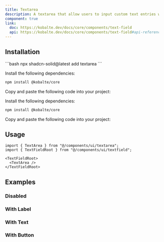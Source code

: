 ```yaml
---
title: Textarea
description: A textarea that allow users to input custom text entries with a keyboard.
component: true
link:
  doc: https://kobalte.dev/docs/core/components/text-field
  api: https://kobalte.dev/docs/core/components/text-field#api-reference
---
```



<ComponentPreview name="textarea-demo" client:only="solid-js" />

## Installation

<ComponentInstallation client:only="solid-js">

<Fragment slot="cli">
```bash
npx shadcn-solid@latest add textarea
```
</Fragment>

<Step slot="tw">

<StepItem>Install the following dependencies:</StepItem>
```bash
npm install @kobalte/core
```

<StepItem>Copy and paste the following code into your project:</StepItem>
<RawCode code={TwRawCode} client:only="solid-js" />

</Step>

<Step slot="uno">

<StepItem>Install the following dependencies:</StepItem>
```bash
npm install @kobalte/core
```

<StepItem>Copy and paste the following code into your project:</StepItem>
<RawCode code={UnoRawCode} client:only="solid-js" />

</Step>

</ComponentInstallation>

## Usage

```tsx
import { TextArea } from "@/components/ui/textarea";
import { TextFieldRoot } from "@/components/ui/textfield";
```

```tsx
<TextFieldRoot>
  <TextArea />
</TextFieldRoot>
```

## Examples

### Disabled

<ComponentPreview name="textarea-disabled"  client:only="solid-js" />

### With Label

<ComponentPreview name="textarea-with-label"  client:only="solid-js" />

### With Text

<ComponentPreview name="textarea-with-text"  client:only="solid-js" />

### With Button

<ComponentPreview name="textarea-with-button"  client:only="solid-js" />
